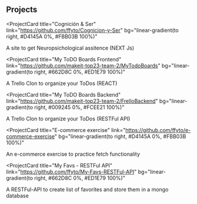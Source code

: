 ## Projects

<ProjectCard
  title="Cognición & Ser"
  link="https://github.com/ffyto/Cognicion-y-Ser"
  bg="linear-gradient(to right, #D4145A 0%, #FBB03B 100%)"
>
  A site to get Neuropsichological assitence (NEXT Js)
</ProjectCard>

<ProjectCard
  title="My ToDO Boards Frontend"
  link="https://github.com/makeit-top23-team-2/MyTodoBoards"
  bg="linear-gradient(to right, #662D8C 0%, #ED1E79 100%)"
>
  A Trello Clon to organize your ToDos (REACT)
</ProjectCard>

<ProjectCard
  title="My ToDO Boards Backend"
  link="https://github.com/makeit-top23-team-2/FrelloBackend"
  bg="linear-gradient(to right, #009245 0%, #FCEE21 100%)"
>
  A Trello Clon to organize your ToDos (RESTFul API)
</ProjectCard>

<ProjectCard
  title="E-commerce exercise"
  link="https://github.com/ffyto/e-commerce-exercise"
  bg="linear-gradient(to right, #D4145A 0%, #FBB03B 100%)"
>
  An e-commerce exercise to practice fetch functionality
</ProjectCard>

<ProjectCard
  title="My Favs - RESTFul API"
  link="https://github.com/ffyto/My-Favs-RESTFul-API"
  bg="linear-gradient(to right, #662D8C 0%, #ED1E79 100%)"
>
  A RESTFul-API to create list of favorites and store them in a mongo database
</ProjectCard>
